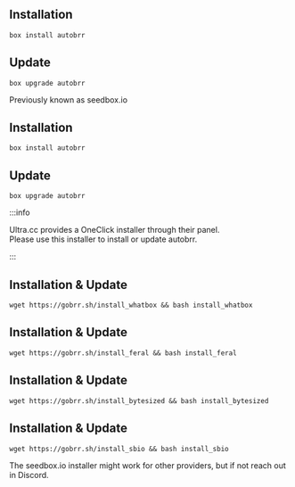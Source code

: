 
<Tabs>

<TabItem value="hostingbydesign" label="Hostingby.design" className="margin-top--lg">

## Installation

```shell
box install autobrr
```

## Update

```shell
box upgrade autobrr
```

Previously known as seedbox.io

</TabItem>

<TabItem value="swizzinnet" label="Swizzin.net" className="margin-top--lg">

## Installation

```shell
box install autobrr
```

## Update

```shell
box upgrade autobrr
```

</TabItem>

<TabItem value="ultra" label="Ultra.cc" className="margin-top--lg">

:::info

Ultra.cc provides a OneClick installer through their panel.  
Please use this installer to install or update autobrr.
    
:::

</TabItem>

<TabItem value="whatbox" label="WhatBox" className="margin-top--lg">

## Installation & Update

```shell
wget https://gobrr.sh/install_whatbox && bash install_whatbox
```

</TabItem>

<TabItem value="feral" label="Feralhosting" className="margin-top--lg">

## Installation & Update

```shell
wget https://gobrr.sh/install_feral && bash install_feral
```

</TabItem>

<TabItem value="bytesized" label="Bytesized" className="margin-top--lg">

## Installation & Update


```shell
wget https://gobrr.sh/install_bytesized && bash install_bytesized
```

</TabItem>

<TabItem value="other" label="Others" className="margin-top--lg">

## Installation & Update

```shell
wget https://gobrr.sh/install_sbio && bash install_sbio
```

The seedbox.io installer might work for other providers, but if not reach out in Discord.

</TabItem>

</Tabs>
